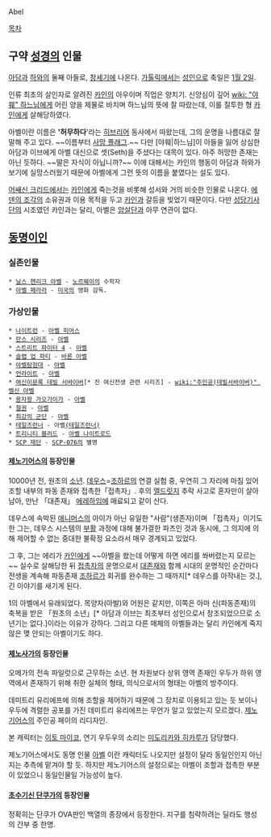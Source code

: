 Abel

[[목차]]

== 구약 [[성경]]의 인물 ==
[[아담]]과 [[하와]]의 둘째 아들로, [[창세기]]에 나온다. [[가톨릭]]에서는 [[성인]]으로 축일은 [[1월 2일]].

인류 최초의 살인자로 알려진 [[카인]]의 아우이며 직업은 양치기. 신앙심이 깊어 [[wiki: "야훼" 하느님]]에게 어린 양을 제물로 바치며 하느님의 뜻에 잘 따랐는데, 이를 질투한 형 [[카인]]에게 살해당하였다.

아벨이란 이름은 ''''허무하다''''라는 [[히브리어]] 동사에서 따왔는데, 그의 운명을 나름대로 잘 말해 주고 있다. ~~이름부터 [[사망 플래그]].~~ 다만 [야훼|하느님]이 아들을 잃어 상심한 아담과 이브에게 아벨 대신으로 셋(Seth)을 주셨다는 대목이 있다. 아주 허망한 존재는 아닌 듯하다. ~~딸은 자식이 아닙니까?~~ 이에 대해서는 카인의 행동이 아담과 하와가 보기에 실망스러웠기 때문에 아벨에게 그런 뜻의 이름을 붙였다는 설도 있다.

[[어쌔신 크리드]]에서는 [[카인]]에게 죽는것을 비롯해 성서와 거의 비슷한 인물로 나온다. [[에덴의 조각]]의 소유권과 이용 목적을 두고 [[카인]]과 갈등을 빚었기 때문이다. 다만 [[성당기사단]]의 시조였던 카인과는 달리, 아벨은 [[암살단]]과 아무 연관이 없다.
== [[동명이인]] ==
=== 실존인물 ===
 * [[닐스 헨리크 아벨]] - [[노르웨이]]의 수학자
 * [[아벨 페라라]] - [[미국]]의 영화 감독.

=== 가상인물 ===
 * [[나이트런]] - [[아벨 피어스]]
 * [[란스 시리즈]] - [[아벨(란스 시리즈)|아벨]]
 * [[스트리트 파이터 4]] - [[아벨(캡콤)|아벨]]
 * [[슬랩 업 파티]] - [[바론 아벨]]
 * [[아벨탐험대]] - [[아벨(주인공/아벨탐험대)|아벨]]
 * [[언라이트]] - [[아벨(언라이트)|아벨]]
 * [[여신이문록 데빌 서바이버]][* 진 여신전생 관련 시리즈] - [[wiki:"주인공(데빌서바이버)" 벨신 아벨]]
 * [[용자왕 가오가이가]] - [[아벨(용자왕 가오가이가)|아벨]]
 * [[철권]] - [[아벨(철권)|아벨]]
 * [[최강의 군단]] - [[아벨(최강의 군단)|아벨]]
 * [[테일즈런너]] - 아벨[[(테일즈런너)]]
 * [[트리니티 블러드]] - [[아벨 나이트로드]]
 * [[SCP 재단]] - [[SCP-076]]의 별명

==== [[제노기어스]]의 등장인물 ====
10000년 전, 원초의 [[소년]]. [[데우스]]=[[조하르]]의 연결 실험 중, 우연히 그 자리에 마침 있어 조할 내부의 파동 존재와 접촉한「접촉자」. 후의 [[엘드릿지]] 추락 사고로 혼자만이 살아남아, 만난 「대존재」 [[에레하임]]에 매료되고 같이 산다.

데우스에 속박된 [[애니머스]]의 아이가 아닌 유일한 "사람"(생존자)이며 「접촉자」이기도 한 그는, 데우스 시스템의 [[부활]] 과정에 대해 불가결한 파츠인 것과 동시에, 그 의지에 의해 제어할 수 없는 중대한 불확정 요소라서 매우 경계되고 있었다.

그 후, 그는 에리가 [[카인]]에게 ~~아벨을 쐈는데 어떻게 하면 에리를 쏴버렸는지 모르는~~ 실수로 살해당한 뒤 [[접촉자]]의 운명으로서 [[대존재]]와 함께 시대의 운명적인 순간마다 전생을 계속해 파동존재 [[조하르]]가 회귀를 완수하는 그 때까지[* 데우스를 아작내는 것.], 긴 이야기를 새기게 된다.

1의 아벨에서 유래되었다. 목양자(아발)와 어원은 같지만, 이쪽은 아마 신(파동존재)의 축복을 받은 「원초의 소년」[* 아담과 이브는 최초부터 성인으로서 창조되었으므로 소년기는 없다.]이라는 이유가 강하다. 그리고 다른 매체의 아벨들과는 달리 카인에게 죽지 않은 몆 안되는 아벨이기도 하다.

==== [[제노사가]]의 등장인물 ====
오메가의 전속 파일럿으로 근무하는 소년. 현 차원보다 상위 영역 존재인 우두가 하위 영역에서 존재하기 위해 취한 실체의 형태, 의식으로서의 형태는 아벨의 방주이다.

데미트리 유리에프에 의해 조할을 제어하기 때문에 그 장치로 이용되고 있는 듯 보이나 우두에 격렬한 공포를 가진 데미트리 유리에프는 무언가 알고 있었는지 모르겠다. [[제노기어스]]의 주인공 페이의 리디자인.

본 캐릭터는 [[이토 마이코]], 연기 우두우의 소리는 [[미도리카와 히카루]]가 담당했다.

제노기어스에서도 동명 인물 [[아벨]] 이란 캐릭터도 나오지만 설정이 달라 동일인인지 아닌지는 추측에 맡겨야 할 듯. 하지만 제노기어스의 설정으로는 아벨이 조할과 접촉한 부분이 있었으니 동일인물일 가능성이 높다. 

==== [[초수기신 단쿠가]]의 등장인물 ==== 
정확히는 단쿠가 OVA판인 백열의 종장에서 등장한다. 지구를 침략하려는 딜라도 행성의 간부 중 한명. 
